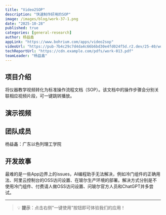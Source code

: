 ```yaml
---
title: "Video2SOP"
description: "快速制作好用的SOP"
image: /images/blog/work-37-1.png
date: "2025-10-28"
published: true
categories: [general-research]
author: 杨益鑫
appLink: "https://www.bohrium.com/apps/video2sop"
videoUrl: "https://pub-7b4c29c7d4da4c66b6bd30e4fd024f5d.r2.dev/25-40/work-video-37.mp4"
techReportUrl: "https://cdn.example.com/pdfs/work-013.pdf"
teamLeader: "杨益鑫"
---
```


## 项目介绍

将仪器教学视频转化为标准操作流程文档（SOP）。该文档中的操作步骤会分别关联相应视频片段，可一键跳转播放。

## 演示视频

<VideoPlayer
  src="https://pub-7b4c29c7d4da4c66b6bd30e4fd024f5d.r2.dev/25-40/work-video-37.mp4"
  poster="/images/blog/work-37-2.png"
/>

## 团队成员

杨益鑫：广东以色列理工学院

## 开发故事

最难的是一些App边界上的issues，AI编程助手无法解决，例如冷门组件的正确用法、阿里云控制台的OSS访问设置、在玻尔生产环境的部署。解决方式分别是不使用冷门组件、付费请人做OSS访问设置、问玻尔官方人员和ChatGPT并多尝试。

---

> 💡 **提示**：点击右侧"一键使用"按钮即可体验我们的应用！
